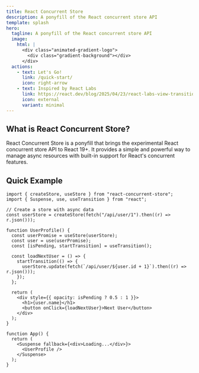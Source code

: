 ```yaml
---
title: React Concurrent Store
description: A ponyfill of the React concurrent store API
template: splash
hero:
  tagline: A ponyfill of the React concurrent store API
  image:
    html: |
      <div class="animated-gradient-logo">
        <div class="gradient-background"></div>
      </div>
  actions:
    - text: Let's Go!
      link: /quick-start/
      icon: right-arrow
    - text: Inspired by React Labs
      link: https://react.dev/blog/2025/04/23/react-labs-view-transitions-activity-and-more#concurrent-stores
      icon: external
      variant: minimal
---
```



## What is React Concurrent Store?

React Concurrent Store is a ponyfill that brings the experimental React concurrent store API to React 19+. It provides a simple and powerful way to manage async resources with built-in support for React's concurrent features.

## Quick Example

```tsx
import { createStore, useStore } from "react-concurrent-store";
import { Suspense, use, useTransition } from "react";

// Create a store with async data
const userStore = createStore(fetch("/api/user/1").then((r) => r.json()));

function UserProfile() {
  const userPromise = useStore(userStore);
  const user = use(userPromise);
  const [isPending, startTransition] = useTransition();

  const loadNextUser = () => {
    startTransition(() => {
      userStore.update(fetch(`/api/user/${user.id + 1}`).then((r) => r.json()));
    });
  };

  return (
    <div style={{ opacity: isPending ? 0.5 : 1 }}>
      <h1>{user.name}</h1>
      <button onClick={loadNextUser}>Next User</button>
    </div>
  );
}

function App() {
  return (
    <Suspense fallback={<div>Loading...</div>}>
      <UserProfile />
    </Suspense>
  );
}
```
